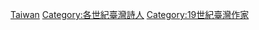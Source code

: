 {{Portal|臺灣|詩歌|人物}}
{{category pair||20世紀臺灣詩人}}
[[Category:19世纪诗人|Taiwan]]
[[Category:各世紀臺灣詩人|Category:各世紀臺灣詩人]]
[[Category:19世紀臺灣作家|Category:19世紀臺灣作家]]